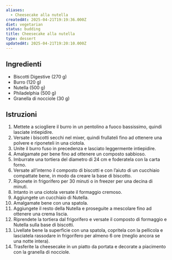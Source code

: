 ```yaml
---
aliases:
  - Cheesecake alla nutella
createdAt: 2025-04-21T19:19:36.000Z
diet: vegetarian
status: budding
title: Cheesecake alla nutella
type: dessert
updatedAt: 2025-04-21T19:20:10.000Z
---
```

## Ingredienti

- Biscotti Digestive (270 g)
- Burro (120 g)
- Nutella (500 g)
- Philadelphia (500 g)
- Granella di nocciole (30 g)

## Istruzioni

1. Mettete a sciogliere il burro in un pentolino a fuoco bassissimo, quindi lasciate intiepidire.
2. Versate i biscotti secchi nel mixer, quindi frullateli fino ad ottenere una polvere e riponeteli in una ciotola.
3. Unite il burro fuso in precedenza e lasciato leggermente intiepidire.
4. Amalgamate per bene fino ad ottenere un composto sabbioso.
5. Imburrate una tortiera del diametro di 24 cm e foderatela con la carta forno.
6. Versate all’interno il composto di biscotti e con l’aiuto di un cucchiaio compattate bene, in modo da creare la base di biscotto.
7. Riponete in frigorifero per 30 minuti o in freezer per una decina di minuti.
8. Intanto in una ciotola versate il formaggio cremoso.
9. Aggiungete un cucchiaio di Nutella.
10. Amalgamate bene con una spatola.
11. Aggiungete il resto della Nutella e proseguite a mescolare fino ad ottenere una crema liscia.
12. Riprendete la tortiera dal frigorifero e versate il composto di formaggio e Nutella sulla base di biscotti.
13. Livellate bene la superficie con una spatola, copritela con la pellicola e lasciatela rassodare in frigorifero per almeno 6 ore (meglio ancora se una notte intera).
14. Trasferite la cheesecake in un piatto da portata e decorate a piacimento con la granella di nocciole.
